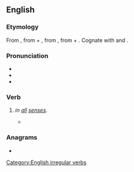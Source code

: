 ==English==

===Etymology===
From {{etyl|fro|en}} {{m|fro|repaier||to [[pay back]]}}, from {{m|fro|re-}} + {{m|fro|paiier||to [[pay]]}}, from {{der|en|la|paco|pācāre|to [[settle]], to [[make]] [[peaceful]]}}, from {{m|la|pāx||[[peace]]}} + {{m|la|-ō||''[[form]]ing [[verb]]s''}}. Cognate with {{m|en|repacify}} and {{cog|fr|repayer||to [[pay]] [[again]]}}.

===Pronunciation===
* {{IPA|en|/ɹiˈpeɪ/}}
* {{audio|en|en-us-repay.ogg|Audio (US)}}
* {{rhymes|en|eɪ|s=2}}

===Verb===
{{en-verb|repays|repaying|repaid}}

# {{synonym of|en|pay back}} ''in [[all]] [[sense]]s''.
#: {{ux|en|I finally '''repaid''' my student loans, just before sending my kids to college.}}
#* {{quote-journal|en|year=1962|month=April|title=Talking of Trains: Short-sighted approach to profits?|journal=Modern Railways|page=219|text=On the results of the Kent Coast electrification, which is known to be '''repaying''' so far a satisfactory return on the investment in it, a Waterloo-Bournemouth scheme shows reasonable financial promise.}}

===Anagrams===
* {{anagrams|en|a=aepry|Payer|Peary|apery|payer|peary|praye|rapey}}

[[Category:English irregular verbs]]